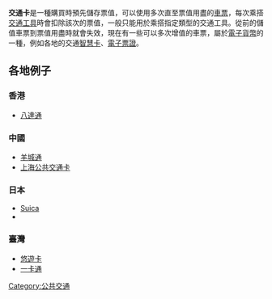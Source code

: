 '''交通卡'''是一種購買時預先儲存票值，可以使用多次直至票值用盡的[[車票|車票]]，每次乘搭[[交通工具|交通工具]]時會扣除該次的票值，一般只能用於乘搭指定類型的交通工具。從前的儲值車票到票值用盡時就會失效，現在有一些可以多次增值的車票，屬於[[電子貨幣|電子貨幣]]的一種，例如各地的交通[[智慧卡|智慧卡]]、[[臺灣電子票證列表|電子票證]]。

== 各地例子 ==
=== {{flagicon|HK}} 香港 ===
*[[八達通|八達通]]

=== {{flagicon|CHN}} 中國 ===
*[[羊城通|羊城通]]
*[[上海公共交通卡|上海公共交通卡]]

=== {{flagicon|JPN}} 日本 ===
*[[Suica|Suica]]
*{{link-ja|PASSNET|パスネット}}

=== {{flagicon|TWN}} 臺灣 ===
*[[悠遊卡|悠遊卡]]
*[[iPASS一卡通|一卡通]]

{{交通小作品}}
[[Category:公共交通|Category:公共交通]]
